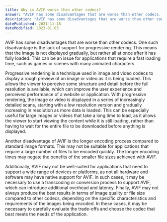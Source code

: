 ```yaml
---
title: Why is AVIF worse than other codecs?
answer: "AVIF has some disadvantages that are worse than other codecs. AVIF supports no progressive rendering. Also, compared to standard image formats, the encoding process takes much longer. Therefore, it may not work with applications that need a large number of files to be encoded quickly (e.g., games or scenes with many animated characters). The longer encoding times may negate the greater savings in file size."
description: "AVIF has some disadvantages that are worse than other codecs. AVIF supports no progressive rendering. Also, compared to standard image formats, the encoding process takes much longer. Therefore, it may not work with applications that need a large number of files to be encoded quickly (e.g., games or scenes with many animated characters). The longer encoding times may negate the greater savings in file size."
datePublished: 2021-11-18
dateModified: 2023-01-03
---
```


AVIF has some disadvantages that are worse than other codecs. One such disadvantage is the lack of support for progressive rendering. This means that the image is not displayed gradually, but rather all at once after it has fully loaded. This can be an issue for applications that require a fast loading time, such as games or scenes with many animated characters.

Progressive rendering is a technique used in image and video codecs to display a rough preview of an image or video as it is being loaded. This allows the viewer to perceive some structure and detail before the full resolution is available, which can improve the user experience and perceived performance of a website or application. With progressive rendering, the image or video is displayed in a series of increasingly detailed scans, starting with a low resolution version and gradually increasing in resolution as more data is loaded. This can be especially useful for large images or videos that take a long time to load, as it allows the viewer to start viewing the content while it is still loading, rather than having to wait for the entire file to be downloaded before anything is displayed.

Another disadvantage of AVIF is the longer encoding process compared to standard image formats. This may not be suitable for applications that require a large number of files to be encoded quickly. The longer encoding times may negate the benefits of the smaller file sizes achieved with AVIF.

Additionally, AVIF may not be well-suited for applications that need to support a wide range of devices or platforms, as not all hardware and software may have native support for AVIF. In such cases, it may be necessary to use a transcoding or conversion process to support AVIF, which can introduce additional overhead and latency. Finally, AVIF may not always produce the best results in terms of image quality or file size compared to other codecs, depending on the specific characteristics and requirements of the images being encoded. In these cases, it may be necessary to carefully evaluate the trade-offs and choose the codec that best meets the needs of the application.
